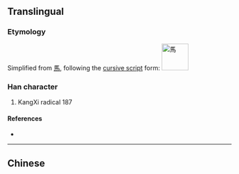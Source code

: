 {{character info/new}}
{{also|ㄢ|馬}}
==Translingual==
{{stroke order}}

===Etymology===
Simplified from [[馬]], following the [[w:Cursive script (East Asia)|cursive script]] form:
[[Image:馬-caoshu.svg|60px|馬]]

===Han character===
{{Han char|rn=187|rad=马|as=00|sn=3|four=|canj=NVSM,NLVM,NPM|ids=⿹𢎘一}}

# KangXi radical 187

====References====
* {{Han ref|kx=1447.241|hdz=74539.020|uh=9A6C|ud=39532}}

----

==Chinese==
{{zh-see|馬}}

[[Category:CJKV radicals| ]]